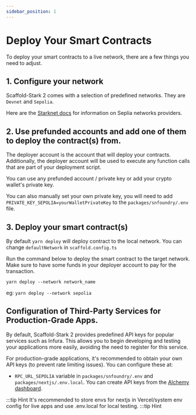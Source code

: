 ```yaml
---
sidebar_position: 1
---
```


# Deploy Your Smart Contracts

To deploy your smart contracts to a live network, there are a few things you need to adjust.

## 1. Configure your network

Scaffold-Stark 2 comes with a selection of predefined networks. They are `Devnet` and `Sepolia`.

Here are the [Starknet docs](https://docs.starknet.io/documentation/tools/api-services/) for information on Seplia networks providers.

## 2. Use prefunded accounts and add one of them to deploy the contract(s) from.

The deployer account is the account that will deploy your contracts. Additionally, the deployer account will be used to execute any function calls that are part of your deployment script.

You can use any prefunded account / private key or add your crypto wallet's private key.

You can also manually set your own private key, you will need to add `PRIVATE_KEY_SEPOLIA=yourWalletPrivateKey` to the `packages/snfoundry/.env` file.

## 3. Deploy your smart contract(s)

By default `yarn deploy` will deploy contract to the local network. You can change `defaultNetwork` in `scaffold.config.ts`

Run the command below to deploy the smart contract to the target network. Make sure to have some funds in your deployer account to pay for the transaction.

```
yarn deploy --network network_name
```

eg: `yarn deploy --network sepolia`

## Configuration of Third-Party Services for Production-Grade Apps.

By default, Scaffold-Stark 2 provides predefined API keys for popular services such as Infura. This allows you to begin developing and testing your applications more easily, avoiding the need to register for this service.

For production-grade applications, it's recommended to obtain your own API keys (to prevent rate limiting issues). You can configure these at:

- `RPC_URL_SEPOLIA` variable in `packages/snfoundry/.env` and `packages/nextjs/.env.local`. You can create API keys from the [Alchemy dashboard](https://dashboard.alchemy.com/).

:::tip Hint
It's recommended to store envs for nextjs in Vercel/system env config for live apps and use .env.local for local testing.
:::tip Hint
